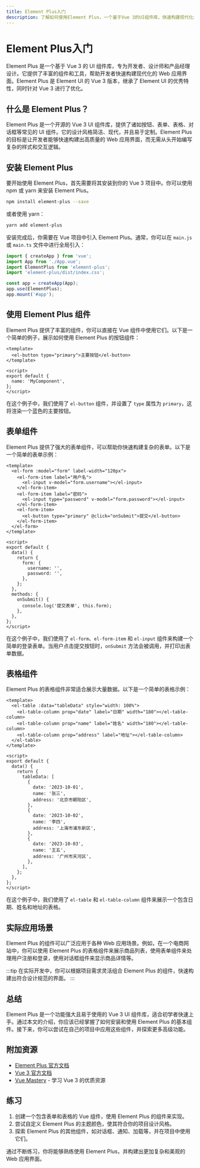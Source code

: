 ```yaml
---
title: Element Plus入门
description: 了解如何使用Element Plus，一个基于Vue 3的UI组件库，快速构建现代化的Web应用界面。
---
```


# Element Plus入门

Element Plus 是一个基于 Vue 3 的 UI 组件库，专为开发者、设计师和产品经理设计。它提供了丰富的组件和工具，帮助开发者快速构建现代化的 Web 应用界面。Element Plus 是 Element UI 的 Vue 3 版本，继承了 Element UI 的优秀特性，同时针对 Vue 3 进行了优化。

## 什么是 Element Plus？

Element Plus 是一个开源的 Vue 3 UI 组件库，提供了诸如按钮、表单、表格、对话框等常见的 UI 组件。它的设计风格简洁、现代，并且易于定制。Element Plus 的目标是让开发者能够快速构建出高质量的 Web 应用界面，而无需从头开始编写复杂的样式和交互逻辑。

## 安装 Element Plus

要开始使用 Element Plus，首先需要将其安装到你的 Vue 3 项目中。你可以使用 npm 或 yarn 来安装 Element Plus。

```bash
npm install element-plus --save
```

或者使用 yarn：

```bash
yarn add element-plus
```

安装完成后，你需要在 Vue 项目中引入 Element Plus。通常，你可以在 `main.js` 或 `main.ts` 文件中进行全局引入：

```javascript
import { createApp } from 'vue';
import App from './App.vue';
import ElementPlus from 'element-plus';
import 'element-plus/dist/index.css';

const app = createApp(App);
app.use(ElementPlus);
app.mount('#app');
```

## 使用 Element Plus 组件

Element Plus 提供了丰富的组件，你可以直接在 Vue 组件中使用它们。以下是一个简单的例子，展示如何使用 Element Plus 的按钮组件：

```vue
<template>
  <el-button type="primary">主要按钮</el-button>
</template>

<script>
export default {
  name: 'MyComponent',
};
</script>
```

在这个例子中，我们使用了 `el-button` 组件，并设置了 `type` 属性为 `primary`，这将渲染一个蓝色的主要按钮。

## 表单组件

Element Plus 提供了强大的表单组件，可以帮助你快速构建复杂的表单。以下是一个简单的表单示例：

```vue
<template>
  <el-form :model="form" label-width="120px">
    <el-form-item label="用户名">
      <el-input v-model="form.username"></el-input>
    </el-form-item>
    <el-form-item label="密码">
      <el-input type="password" v-model="form.password"></el-input>
    </el-form-item>
    <el-form-item>
      <el-button type="primary" @click="onSubmit">提交</el-button>
    </el-form-item>
  </el-form>
</template>

<script>
export default {
  data() {
    return {
      form: {
        username: '',
        password: '',
      },
    };
  },
  methods: {
    onSubmit() {
      console.log('提交表单', this.form);
    },
  },
};
</script>
```

在这个例子中，我们使用了 `el-form`、`el-form-item` 和 `el-input` 组件来构建一个简单的登录表单。当用户点击提交按钮时，`onSubmit` 方法会被调用，并打印出表单数据。

## 表格组件

Element Plus 的表格组件非常适合展示大量数据。以下是一个简单的表格示例：

```vue
<template>
  <el-table :data="tableData" style="width: 100%">
    <el-table-column prop="date" label="日期" width="180"></el-table-column>
    <el-table-column prop="name" label="姓名" width="180"></el-table-column>
    <el-table-column prop="address" label="地址"></el-table-column>
  </el-table>
</template>

<script>
export default {
  data() {
    return {
      tableData: [
        {
          date: '2023-10-01',
          name: '张三',
          address: '北京市朝阳区',
        },
        {
          date: '2023-10-02',
          name: '李四',
          address: '上海市浦东新区',
        },
        {
          date: '2023-10-03',
          name: '王五',
          address: '广州市天河区',
        },
      ],
    };
  },
};
</script>
```

在这个例子中，我们使用了 `el-table` 和 `el-table-column` 组件来展示一个包含日期、姓名和地址的表格。

## 实际应用场景

Element Plus 的组件可以广泛应用于各种 Web 应用场景。例如，在一个电商网站中，你可以使用 Element Plus 的表格组件来展示商品列表，使用表单组件来处理用户注册和登录，使用对话框组件来显示商品详情等。

:::tip
在实际开发中，你可以根据项目需求灵活组合 Element Plus 的组件，快速构建出符合设计规范的界面。
:::

## 总结

Element Plus 是一个功能强大且易于使用的 Vue 3 UI 组件库，适合初学者快速上手。通过本文的介绍，你应该已经掌握了如何安装和使用 Element Plus 的基本组件。接下来，你可以尝试在自己的项目中应用这些组件，并探索更多高级功能。

## 附加资源

- [Element Plus 官方文档](https://element-plus.org/)
- [Vue 3 官方文档](https://v3.vuejs.org/)
- [Vue Mastery](https://www.vuemastery.com/) - 学习 Vue 3 的优质资源

## 练习

1. 创建一个包含表单和表格的 Vue 组件，使用 Element Plus 的组件来实现。
2. 尝试自定义 Element Plus 的主题颜色，使其符合你的项目设计风格。
3. 探索 Element Plus 的其他组件，如对话框、通知、加载等，并在项目中使用它们。

通过不断练习，你将能够熟练使用 Element Plus，并构建出更加复杂和美观的 Web 应用界面。